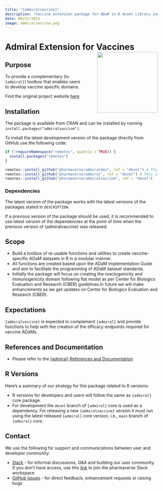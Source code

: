 ```yaml
---
title: "{admiralvaccine}"
description: "Vaccine extension package for ADaM in R Asset Library {admiral}"
date: 06/27/2023
image: admiralvaccine.png
---
```


# Admiral Extension for Vaccines <img src="admiralvaccine.png" align="right" width="200" style="margin-left:50px;"/>

## Purpose

To provide a complementary (to `{admiral}`) toolbox that enables users to develop vaccine specific domains.

Find the original project website [here](https://pharmaverse.github.io/admiralvaccine/)

## Installation

The package is available from CRAN and can be installed by running 
`install.packages("admiralvaccine")`.

To install the latest development version of the package directly from GitHub use the following code:

```r
if (!requireNamespace("remotes", quietly = TRUE)) {
  install.packages("remotes")
}

remotes::install_github("pharmaverse/admiraldev", ref = "devel") # This is a required dependency of {admiralvaccine}
remotes::install_github("pharmaverse/admiral", ref = "devel") # This is a required dependency of {admiralvaccine}
remotes::install_github("pharmaverse/admiralvaccine", ref = "devel")
```

### Dependencies

The latest version of the package works with the latest versions of the packages
stated in `DESCRIPTION`.

If a previous version of the package should be used, it is recommended to use
latest version of the dependencies at the point of time when the previous
version of {admiralvaccine} was released.

## Scope

* Build a toolbox of re-usable functions and utilities to create vaccine-specific ADaM datasets in R in a modular manner.
* All functions are created based upon the ADaM Implementation Guide and aim to facilitate the programming of ADaM dataset standards.
* Initially the package will focus on creating the reactogenicity and immunogenicity domain following flat model as per Center for Biologics Evaluation and Research (CBER) guidelines.In future we will make enhancements as we get updates on Center for Biologics Evaluation and Research (CBER).

## Expectations

`{admiralvaccine}` is expected to complement `{admiral}` and provide functions to help with the creation of the efficacy endpoints required for vaccine ADaMs.

## References and Documentation

* Please refer to the [{admiral} References and Documentation](https://pharmaverse.github.io/admiral/)

## R Versions

Here's a summary of our strategy for this package related to R versions:

* R versions for developers and users will follow the same as `{admiral}` core package.
* For development the `devel` branch of `{admiral}` core is used as a dependency. For releasing a new `{admiralvaccine}` version it must run using the latest released `{admiral}` core version, i.e., `main` branch of `{admiral}` core.

## Contact

We use the following for support and communications between user and developer community:

* [Slack](https://pharmaverse.slack.com/) - for informal discussions, Q&A and building our user community. If you don't have access, use this [link](https://join.slack.com/t/pharmaverse/shared_invite/zt-yv5atkr4-Np2ytJ6W_QKz_4Olo7Jo9A/) to join the pharmaverse Slack workspace
* [GitHub Issues](https://github.com/pharmaverse/admiralvaccine/issues/) - for direct feedback, enhancement requests or raising bugs


